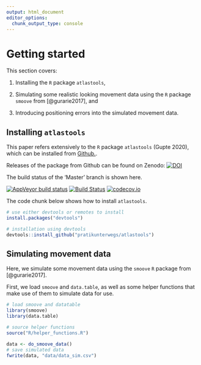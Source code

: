 ```yaml
---
output: html_document
editor_options: 
  chunk_output_type: console
---
```


# Getting started

This section covers:

1. Installing the `R` package `atlastools`,

2. Simulating some realistic looking movement data using the `R` package `smoove` from [@gurarie2017], and

3. Introducing positioning errors into the simulated movement data.

## Installing `atlastools`

This paper refers extensively to the `R` package `atlastools` (Gupte 2020), which can be installed from [Github.](https://github.com/pratikunterwegs/atlastools). 

Releases of the package from Github can be found on Zenodo: [![DOI](https://zenodo.org/badge/DOI/10.5281/zenodo.4033155.svg)](https://doi.org/10.5281/zenodo.4033155) 

The build status of the 'Master' branch is shown here.

<!-- badges: start -->
  [![AppVeyor build status](https://ci.appveyor.com/api/projects/status/github/pratikunterwegs/atlastools?branch=master&svg=true)](https://ci.appveyor.com/project/pratikunterwegs/atlastools) 
  [![Build Status](https://travis-ci.org/pratikunterwegs/atlastools.svg?branch=master)](https://travis-ci.org/pratikunterwegs/atlastools) 
  [![codecov.io](https://codecov.io/github/pratikunterwegs/atlastools/coverage.svg?branch=master)](https://codecov.io/github/pratikunterwegs/atlastools/branch/master)
<!-- badges: end -->

The code chunk below shows how to install `atlastools`.

```r
# use either devtools or remotes to install
install.packages("devtools")

# installation using devtools
devtools::install_github("pratikunterwegs/atlastools")
```

## Simulating movement data

Here, we simulate some movement data using the `smoove` `R` package from [@gurarie2017].

First, we load `smoove` and `data.table`, as well as some helper functions that make use of them to simulate data for use.

```r
# load smoove and datatable
library(smoove)
library(data.table)

# source helper functions
source("R/helper_functions.R")
```

```r
data <- do_smoove_data()
# save simulated data
fwrite(data, "data/data_sim.csv")
```
